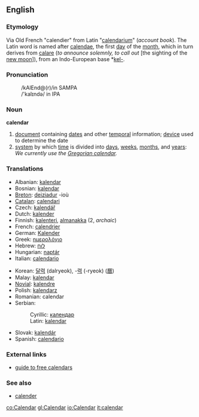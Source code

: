 ==English==

===Etymology===
Via Old French "calendier" from Latin "[[calendarium]]" (''account book''). The Latin word is named after [[calendae]], the first [[day]] of the [[month]], which in turn derives from [[calare]] (''to announce solemnly, to call out'' [the sighting of the [[new moon]]<nowiki>]</nowiki>), from an Indo-European base *[[kel-]].

===Pronunciation===
:/kAlEnd@(r)/in SAMPA
:/'kal&#618;nd&#601;/ in IPA

===Noun===
{{wikipedia}}
'''calendar'''
# [[document]] containing [[date]]s and other [[temporal]] information; [[device]] used to determine the date
# [[system]] by which [[time]] is divided into [[day]]s, [[week]]s, [[month]]s, and [[year]]s: ''We currently use the [[Gregorian calendar]].''

===Translations===
{{top}}
*Albanian: [[kalendar]] {{m}}
*Bosnian: [[kalendar#Bosnian|kalendar]] {{m}}
*[[Breton]]: [[deiziadur]] {{m}} -ioù
*[[Catalan]]: [[calendari]] {{m}}
*Czech: [[kalendář]] {{m}}
*Dutch: [[kalender]] {{m}}
*Finnish: [[kalenteri]], [[almanakka]] (2, ''archaic'')
*French: [[calendrier]] {{m}}
*German: [[Kalender]] {{m}}
*Greek: [[ημερολόγιο]]
*Hebrew: [[לוח]]
*Hungarian: [[naptár]]
*Italian: [[calendario]] {{m}}
{{mid}}
*Korean: [[달력]] (dalryeok), -[[력]] (-ryeok) ([[曆]])
*Malay: [[kalendar]]
*[[Novial]]: [[kalendre]]
*Polish: [[kalendarz]] {{m}}
*Romanian: calendar {{n}}
*Serbian:
*:Cyrillic: [[календар#Serbian|календар]] {{m}}
*:Latin: [[kalendar#Serbian|kalendar]] {{m}}
*Slovak: [[kalendár]] {{m}}
*Spanish: [[calendario]] {{m}}
{{bottom}}

===External links===
*[http://www.smart-info-guide.com/free-calendars guide to free calendars]

===See also===
*[[calender]]

[[co:Calendar]]
[[gl:Calendar]]
[[io:Calendar]]
[[it:calendar]]